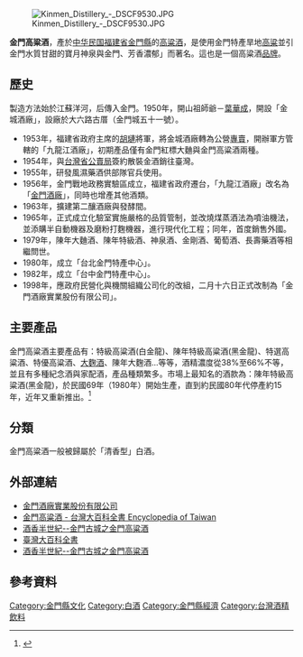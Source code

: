 {{prose|time=2011-09-04T14:56:44+00:00}}
[[File:Kinmen_Distillery_-_DSCF9530.JPG|thumb]]

'''金門高粱酒'''，產於[[中华民国|中华民国]][[福建省_(中華民國)|福建省]][[金門縣|金門縣]]的[[高粱酒|高粱酒]]，是使用金門特產旱地[[高粱|高粱]]並引金門水質甘甜的寶月神泉與金門、芳香濃郁」而著名。這也是一個高粱酒[[品牌|品牌]]。

== 歷史 ==
製造方法始於江蘇洋河，后傳入金門。1950年，開山祖師爺－[[葉華成|葉華成]]，開設「金城酒廠」，設廠於大六路古厝（金門城五十一號）。
*1953年，福建省政府主席的[[胡璉|胡璉]]將軍，將金城酒廠轉為公營[[專賣|專賣]]，開辦軍方管轄的「九龍江酒廠」，初期產品僅有金門紅標大麯與金門高粱酒兩種。
*1954年，與[[臺灣菸酒公司|台灣省公賣局]]簽約散裝金酒銷往臺灣。
*1955年，研發風濕藥酒供部隊官兵使用。
*1956年，金門戰地政務實驗區成立，福建省政府遷台，「九龍江酒廠」改名為「[[金門酒廠|金門酒廠]]」，同時也增產其他酒類。
*1963年，擴建第二釀酒廠與發酵間。
*1965年，正式成立化驗室實施嚴格的品質管制，並改燒煤蒸酒法為噴油機法，並添購半自動機器及磨粉打麴機器，進行現代化工程；同年，首度銷售外國。
*1979年，陳年大麯酒、陳年特級酒、神泉酒、金剛酒、葡萄酒、長壽藥酒等相繼問世。
*1980年，成立「台北金門特產中心」。
*1982年，成立「台中金門特產中心」。
*1998年，應政府民營化與機關組織公司化的改組，二月十六日正式改制為「金門酒廠實業股份有限公司」。

== 主要產品 ==
金門高粱酒主要產品有：特級高粱酒(白金龍)、陳年特級高粱酒(黑金龍)、特選高粱酒、特優高粱酒、[[大麯酒|大麴酒]]、陳年大麴酒...等等，酒精濃度從38%至66%不等，並且有多種紀念酒與家配酒，產品種類繁多。市場上最知名的酒款為：陳年特級高粱酒(黑金龍)，於民國69年（1980年）開始生產，直到約民國80年代停產約15年，近年又重新推出。<ref>{{Cite web|url=http://100wine.tw/kinmen-black//|title=金門黑金龍：不同時期版本比較、價格差異、鑑定技巧 - 百酒樓|accessdate=2018-05-17|work=100wine.tw|language=zh-TW|archive-date=2018-05-17|archive-url=https://web.archive.org/web/20180517223510/http://100wine.tw/kinmen-black/|dead-url=no}}</ref>

== 分類 ==
金門高粱酒一般被歸屬於「清香型」白酒。

== 外部連結 ==
{{commons category|Kinmen Distillery}}
*[http://www.kkl.gov.tw/ 金門酒廠實業股份有限公司] {{Wayback|url=http://www.kkl.gov.tw/ |date=20121214234452 }}
*[http://nrch.culture.tw/twpedia.aspx?id=19998 金門高粱酒 - 台灣大百科全書 Encyclopedia of Taiwan] {{Wayback|url=http://nrch.culture.tw/twpedia.aspx?id=19998 |date=20160307084138 }}
*[https://web.archive.org/web/20121209054742/http://www.kmvs.km.edu.tw/student_web/electron2/%E9%87%91%E9%96%80%E9%AB%98%E6%A2%81(%E7%B6%B2%E9%A0%81%E7%94%A8).htm 酒香半世紀--金門古城之金門高粱酒]
*[http://nrch.culture.tw/twpedia.aspx?id=19998 臺灣大百科全書] {{Wayback|url=http://nrch.culture.tw/twpedia.aspx?id=19998 |date=20160307084138 }}
*[https://web.archive.org/web/20121209054742/http://www.kmvs.km.edu.tw/student_web/electron2/%E9%87%91%E9%96%80%E9%AB%98%E6%A2%81(%E7%B6%B2%E9%A0%81%E7%94%A8).htm 酒香半世紀--金門古城之金門高粱酒]

== 參考資料 ==
{{reflist}}

{{華夏酒文化}}
[[Category:金門縣文化|Category:金門縣文化]]
[[Category:白酒|Category:白酒]]
[[Category:金門縣經濟|Category:金門縣經濟]]
[[Category:台灣酒精飲料|Category:台灣酒精飲料]]